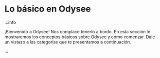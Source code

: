# Lo básico en Odysee

:::info

¡Bienvenido a Odysee! Nos complace tenerlo a bordo. En esta sección le mostraremos los conceptos básicos sobre Odysee y cómo comenzar. Dale un vistazo a las categorías que te presentamos a continuación.

:::

<CategoryCards/>

<CardRow>
  <ThumbnailCard
    title="¿Qué es Odysee?"
    description="Odysee suena genial. Sin embargo. ¿Qué es Odysee?"
    to={'/es/category-basics/whatisodysee/'}
    thumbnail="/img/g_1200x600_Transparent_Placeholder.png"
    size="4"
    />
  <ThumbnailCard
    title="Configuración"
    description="¿Cómo configurar su cuenta?"
    to={'/es/category/setting-up-your-account'}
    thumbnail="/img/g_1200x600_Transparent_Placeholder.png"
    size="4"
    />
  <ThumbnailCard
    title="Iniciando sesión"
    description="¿Cómo inicio sesión? ¿Qué pasa si olvidé mi contraseña?"
    to={'/es/category/logging-in'}
    thumbnail="/img/g_1200x600_Transparent_Placeholder.png"
    size="4"
    />
  <ThumbnailCard
    title="Cambios de contraseña"
    description="Cambiar su contraseña mientras está conectado."
    to={'/es/category-basics/passwordchanges'}
    thumbnail="/img/g_1200x600_Transparent_Placeholder.png"
    size="4"
    />
  <ThumbnailCard
    title="Cambios de correo electrónico"
    description="Cambiar el correo electrónico de su cuenta en Odysee."
    to={'/es/category-basics/emailchanges'}
    thumbnail="/img/g_1200x600_Transparent_Placeholder.png"
    size="4"
    />
  <ThumbnailCard
    title="Agregar una cuenta bancaria"
    description="Agregar una cuenta bancaria para comenzar a recibir propinas en efectivo."
    to={'/es/category-basics/bankaccount'}
    thumbnail="/img/g_1200x600_Transparent_Placeholder.png"
    size="4"
    />
  <ThumbnailCard
    title="Agregar un método de pago"
    description="Agrega un método de pago para comenzar a enviar propinas en efectivo."
    to={'/es/category-basics/paymentmethod'}
    thumbnail="/img/g_1200x600_Transparent_Placeholder.png"
    size="4"
    />
  <ThumbnailCard
    title="Eliminación de cuenta"
    description="Borrando tu cuenta :("
    to={'/es/category-basics/deletingyouraccount'}
    thumbnail="/img/g_1200x600_Transparent_Placeholder.png"
    size="4"
    />
</CardRow>